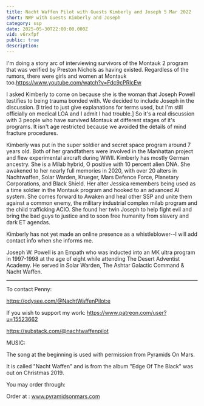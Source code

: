 ```yaml
---
title: Nacht Waffen Pilot with Guests Kimberly and Joseph 5 Mar 2022
short: NWP with Guests Kimberly and Joseph
category: ssp
date: 2025-05-30T22:00:00.000Z
vid: v6rxfpf
public: true
description:
---
```

I'm doing a story arc of interviewing survivors of the Montauk 2 program that was verified by Preston Nichols as having existed. Regardless of the rumors, there were girls and women at Montauk too.https://www.youtube.com/watch?v=Fdc9cPRlcEw

I asked Kimberly to come on because she is the woman that Joseph Powell testifies to being trauma bonded with. We decided to include Joseph in the discussion. [I tried to just give explanations for terms used, but I'm still officially on medical LOA and I admit I had trouble.] So it's a real discussion with 3 people who have survived Montauk at different stages of it's programs. It isn't age restricted because we avoided the details of mind fracture procedures.

Kimberly was put in the super soldier and secret space program around 7 years old. Both of her grandfathers were involved in the Manhattan project and flew experimental aircraft during WWII. Kimberly has mostly German ancestry. She is a Milab hybrid, O positive with 10 percent alien DNA. She awakened to her nearly full memories in 2020, with over 20 alters in Nachtwaffen, Solar Warden, Krueger, Mars Defence Force, Planetary Corporations, and Black Shield. Her alter Jessica remembers being used as a time soldier in the Montauk program and hooked to an advanced AI system. She comes forward to Awaken and heal other SSP and unite them against a common enemy, the military industrial complex milab program and the child trafficking ACIO. She found her twin Joseph to help fight evil and bring the bad guys to justice and to soon free humanity from slavery and dark ET agendas.

Kimberly has not yet made an online presence as a whistleblower--I will add contact info when she informs me.

Joseph W. Powell is an Empath who was inducted into an MK ultra program in 1997-1998 at the age of eight while attending The Desert Adventist Academy. He served in Solar Warden, The Ashtar Galactic Command & Nacht Waffen.
***
To contact Penny:

https://odysee.com/@NachtWaffenPilot:e

If you wish to support my work: https://www.patreon.com/user?u=15523662

https://substack.com/@nachtwaffenpilot

MUSIC:

The song at the beginning is used with permission from Pyramids On Mars.

It is called "Nacht Waffen" and is from the album "Edge Of The Black" was out on Christmas 2019.

You may order through:

Order at : www.pyramidsonmars.com
